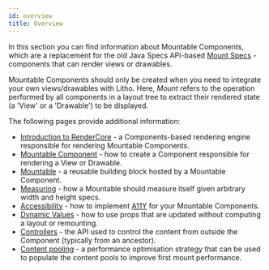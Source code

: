 ```yaml
---
id: overview
title: Overview
---
```


In this section you can find information about Mountable Components, which are a replacement for the old Java Specs API-based [Mount Specs](codegen/mount-specs.md) - components that can render views or drawables.

Mountable Components should only be created when you need to integrate your own views/drawables with Litho. Here, *Mount* refers to the operation performed by all components in a layout tree to extract their rendered state (a 'View' or a 'Drawable') to be displayed.

The following pages provide additional information:

* [Introduction to RenderCore](introduction-to-rendercore.mdx) - a Components-based rendering engine responsible for rendering Mountable Components.
* [Mountable Component](overview.mdx) - how to create a Component responsible for rendering a View or Drawable.
* [Mountable](overview.mdx) - a reusable building block hosted by a Mountable Component.
* [Measuring](overview.mdx) - how a Mountable should measure itself given arbitrary width and height specs.
* [Accessibility](overview.mdx) - how to implement [A11Y](https://www.a11yproject.com/) for your Mountable Components.
* [Dynamic Values](overview.mdx) - how to use props that are updated without computing a layout or remounting.
* [Controllers](overview.mdx) - the API used to control the content from outside the Component (typically from an ancestor).
* [Content pooling](overview.mdx) - a performance optimisation strategy that can be used to populate the content pools to improve first mount performance.
